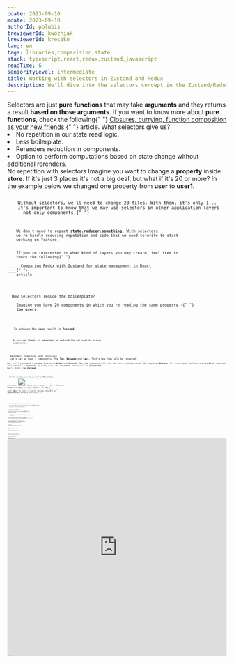```yaml
---
cdate: 2023-09-10
mdate: 2023-09-10
authorId: polubis
treviewerId: kwozniak
lreviewerId: kreszko
lang: en
tags: libraries,comparision,state
stack: typescript,react,redux,zustand,javascript
readTime: 6
seniorityLevel: intermediate
title: Working with selectors in Zustand and Redux
description: We'll dive into the selectors concept in the Zustand/Redux libraries and explore the different use cases for dynamic and static selectors.
---
```


<Prelude label="Why do we need selectors?">
  <M>
    Selectors are just <B>pure functions</B> that may take <B>arguments</B> and
    they returns a result <B>based on those arguments</B>.
  </M>
  <Hint hasBg>
    If you want to know more about <B>pure functions</B>, check the following{" "}
    <A
      outside
      href="/articles/quick-wins/closures-currying-function-composition-as-your-new-friends/"
    >
      Closures, currying, function composition as your new friends
    </A>{" "}
    article.
  </Hint>
  <M>What selectors give us?</M>
  <L ordered>
    <Li>No repetition in our state read logic.</Li>
    <Li>Less boilerplate.</Li>
    <Li>Rerenders reduction in components.</Li>
    <Li>
      Option to perform computations based on state change without additional
      rerenders.
    </Li>
  </L>
</Prelude>

<Section>
  <XL>No repetition with selectors</XL>
  <M>
    Imagine you want to change a <B>property</B> inside <B>store</B>. If it's
    just 3 places it's not a big deal, but what if it's 20 or more? In the
    example below we changed one property from <B>user</B> to <B>user1</B>.
  </M>
  <Code
    mode="dynamic"
    description="In Redux"
    linesCount={5}
    lang="ts"
    changed={[[5, 5]]}
    src="https://raw.githubusercontent.com/polubis/Working-with-selectors-in-Zustand-and-Redux/main/snippets/1.ts"
  />
  <Code
    mode="dynamic"
    description="In Zustand"
    linesCount={5}
    lang="ts"
    changed={[[4, 4]]}
    src="https://raw.githubusercontent.com/polubis/Working-with-selectors-in-Zustand-and-Redux/main/snippets/2.ts"
  />
  <M>
    Without selectors, we'll need to change 20 files. With them, it's only 1...
    It's important to know that we may use selectors in other application layers
    - not only components.{" "}
  </M>
  <Code
    rolled
    mode="dynamic"
    description="In Zustand"
    linesCount={56}
    lang="tsx"
    description="Easier maintenance with selectors in different layers"
    src="https://raw.githubusercontent.com/polubis/Working-with-selectors-in-Zustand-and-Redux/main/snippets/3.ts"
  />
  <M>
    We don't need to repeat <B>state.reducer.something</B>. With selectors,
    we're hardly reducing repetition and code that we need to write to start
    working on feature.
  </M>
  <Hint hasBg>
    If you're interested in what kind of layers you may create, feel free to
    check the following{" "}
    <A
      href="/articles/libraries/comparing-redux-with-zustand-for-state-management-in-react/"
      outside
    >
      Comparing Redux with Zustand for state management in React
    </A>{" "}
    article.
  </Hint>
</Section>

<Section>
  <XL>How selectors reduce the boilerplate?</XL>
  <M>
    Imagine you have 20 components in which you're reading the same property -{" "}
    <B>the users</B>.
  </M>
  <Code
    mode="dynamic"
    linesCount={11}
    lang="tsx"
    description="Without selector in Redux"
    src="https://raw.githubusercontent.com/polubis/Working-with-selectors-in-Zustand-and-Redux/main/snippets/4.ts"
  />
  <Code
    mode="dynamic"
    src="https://raw.githubusercontent.com/polubis/Working-with-selectors-in-Zustand-and-Redux/main/snippets/5.ts"
    description="With selector in Redux"
    linesCount={19}
    lang="tsx"
    added={[
      [3, 3],
      [5, 5],
    ]}
    changed={[
      [13, 13],
      [17, 17],
    ]}
  />
  <M>
    To achieve the same result in <B>Zustand</B>:
  </M>
  <Code
    description="Selectors in Zustand"
    src="https://raw.githubusercontent.com/polubis/Working-with-selectors-in-Zustand-and-Redux/main/snippets/6.ts"
    mode="dynamic"
    linesCount={11}
    lang="tsx"
  />
  <M>
    As you saw thanks to <B>selectors</B> we reduced the boilerplate across
    components.
  </M>
</Section>

<Section>
  <XL>Rerenders reduction with selectors</XL>
  <M>Let's say we have 3 components. The <B>Top</B>, <B>Between</B> and <B>Last</B>. That's how they will be rendered: </M>
  <Code mode="dynamic" lang="tsx"   linesCount={5}      src="https://raw.githubusercontent.com/polubis/Working-with-selectors-in-Zustand-and-Redux/main/snippets/7.tsx"/>
<M>Now, we'll implement a <B>counter</B> feature in <B>Redux</B> and <B>Zustand</B>. The <B>Last</B> component will read the value from the store, the component <B>Between</B> will just render children and the <B>First</B> component will schedule a <B>interval</B>. In every tick, the <B>increment</B> action will be <B>dispatched</B>.</M>
<M>Let's start from <B>Zustand</B>: </M>
<Code description="The component structure for Zustand example" src="https://raw.githubusercontent.com/polubis/Working-with-selectors-in-Zustand-and-Redux/main/snippets/8.tsx" mode="dynamic" lang="tsx" linesCount={28} rolled />

<Code
  description="The Zustand store/actions/selectors"
  mode="dynamic"
  src="https://raw.githubusercontent.com/polubis/Working-with-selectors-in-Zustand-and-Redux/main/snippets/9.ts"
  linesCount={24}
  rolled
  lang="ts"
/>
<M>
  When we rerender this code in the main <B>App</B> component, we'll have the
  following <B>console.logs</B>. Watch the GIF to understand.
</M>
<Image
  rolled
  src="https://raw.githubusercontent.com/polubis/Working-with-selectors-in-Zustand-and-Redux/main/snippets/selectors.gif"
  description="The rerenders are performant"
/>
<M>
  Take a look at numbers or logs 👆. <B>First</B> and <B>Between</B> are logged
  only once, meanwhile the <B>Last</B> is rendering all the time! That's what we
  want.
</M>
<M>
  Okay, but what about <B>Redux</B>? The result is exactly the same. Some APIs
  and implementations differ a little bit.{" "}
</M>
<Code
  description="The components implementation in Redux"
  mode="dynamic"
  lang="tsx"
  linesCount={37}
  rolled
  src="https://raw.githubusercontent.com/polubis/Working-with-selectors-in-Zustand-and-Redux/main/snippets/10.tsx"
/>
<Code
  description="Typical slice code in Redux"
  mode="dynamic"
  lang="ts"
  linesCount={23}
  rolled
  src="https://raw.githubusercontent.com/polubis/Working-with-selectors-in-Zustand-and-Redux/main/snippets/11.tsx"
/>

<Code
  description="Selectors in Redux"
  mode="dynamic"
  linesCount={5}
  src="https://raw.githubusercontent.com/polubis/Working-with-selectors-in-Zustand-and-Redux/main/snippets/12.ts"
  lang="ts"
/>

<Code
      src="https://raw.githubusercontent.com/polubis/Working-with-selectors-in-Zustand-and-Redux/main/snippets/13.ts" 
 description="Redux store setup boilerplate" mode="dynamic" linesCount={11} lang="ts"
/>
</Section>

<Section>
  <XL>Performing computations based on state change</XL>
  <M>
    Let's say we want to perform a computation in every <B>counter</B> property
    change. It will be a simple <B>Fibonacci</B> number. Firstly, we need a
    function to calculate this number.{" "}
  </M>
  <Code
    src="https://raw.githubusercontent.com/polubis/Working-with-selectors-in-Zustand-and-Redux/main/snippets/14.ts"
    mode="dynamic"
    lang="ts"
    linesCount={13}
  />
  <M>
    Now, we need a new <B>selector</B>.
  </M>
  <Code
    src="https://raw.githubusercontent.com/polubis/Working-with-selectors-in-Zustand-and-Redux/main/snippets/15.ts"
    mode="dynamic"
    lang="ts"
    linesCount={6}
  />
  <M>
    This code will work, but there is a problem. The <B>Fibonacci</B> function
    will be executed all the time when the <B>counter store</B> property
    changes. We need to apply here a <B>memoization</B> technique - aka{" "}
    <B>flyweight</B> pattern. We can achieve it in <B>Redux/Zustand</B> with the
    same library - <B>reselect</B>.
  </M>
  <Hint hasBg>
    <M>
      <B>Memoization</B> is an optimization technique that is used to improve
      the efficiency of algorithms which requires repetitive computations. It's
      just <B>caching</B>.{" "}
    </M>
  </Hint>
  <Hint hasBg>
    We can use the built-in <B>React useMemo</B> hook to achieve similar results
    or implement <B>flyweight</B> pattern with a simple <B>JavaScript</B>{" "}
    object. I prefer to use the library to avoid maintenance for such code in my
    codebase and move memoization outside of <B>React</B> ecosystem.
  </Hint>
  <Code
    description="Memoized selector in Redux"
    mode="dynamic"
    linesCount={13}
    src="https://raw.githubusercontent.com/polubis/Working-with-selectors-in-Zustand-and-Redux/main/snippets/16.ts"
    lang="ts"
  />
  <Code
    src="https://raw.githubusercontent.com/polubis/Working-with-selectors-in-Zustand-and-Redux/main/snippets/17.ts"
    linesCount={12}
    description="Memoized selector in Zustand"
    mode="dynamic"
    lang="ts"
  />
  <M>
    With these changes <B>Fibonacci</B> function will be executed only, when
    we pass arguments that are different. It's cool - the previous computation
    will be stored and returned from the <B>cache</B>. It's fancy especially
    when we'll open the same component again - the next ticks will run much
    faster because <B>computations are returned from the cache</B>.
  </M>
</Section>

<Section>
  <XL>Dynamic selectors</XL>
  <M>
    The <B>dynamic selector</B> is the one that makes our component{" "}
    <B>rerender</B>. Let's start with examples:
  </M>
  <Code
    mode="dynamic"
    src="https://raw.githubusercontent.com/polubis/Working-with-selectors-in-Zustand-and-Redux/main/snippets/18.tsx"
    linesCount={19}
    rolled
    description="Dynamic selector in Redux"
    lang="tsx"
  />
  <Code
    mode="dynamic"
    lang="tsx"
    src="https://raw.githubusercontent.com/polubis/Working-with-selectors-in-Zustand-and-Redux/main/snippets/19.tsx"
    linesCount={27}
    rolled
    description="Dynamic selector in Zustand"
  />
  <M>
    So, adding <B>dynamic selector</B> to this code will perform additional{" "}
    <B>rerenders</B> if the property in a state that we're selecting will
    change.
  </M>
  <M>
    These selectors are the most used in <B>React</B> applications, but is there
    an alternative that will not cause a rerender? Yes!
  </M>
</Section>

<Section>
  <XL>Static selectors</XL>
  <M>
    Imagine a situation in which you're not using data from <B>store</B> in your{" "}
    <B>JSX</B> component code, but this data is required to perform some
    operations after the user clicks a button - redirection to different urls.
  </M>
  <Code
    src="https://raw.githubusercontent.com/polubis/Working-with-selectors-in-Zustand-and-Redux/main/snippets/20.tsx"
    mode="dynamic"
    lang="tsx"
    linesCount={18}
  />
  <M>
    So, how we can achieve it without making a rerender? Let's create{" "}
    <B>static selectors</B> for <B>Redux</B> and <B>Zustand</B>. Firstly, the{" "}
    <B>Redux</B>.{" "}
  </M>
  <Code
    description="Static selector in Redux"
    mode="dynamic"
    src="https://raw.githubusercontent.com/polubis/Working-with-selectors-in-Zustand-and-Redux/main/snippets/21.tsx"
    linesCount={23}
    rolled
    lang="tsx"
  />
  <M>
    Now, it's time for <B>Zustand</B>.
  </M>
  <Code
    mode="dynamic"
    lang="tsx"
    src="https://raw.githubusercontent.com/polubis/Working-with-selectors-in-Zustand-and-Redux/main/snippets/22.tsx"
    linesCount={20}
    rolled
    description="Static selector in Zustand"
  />
  <M>
    As you saw we avoided not needed rerenders and thanks to <B>static</B>{" "}
    selectors we just picked small slice of our state.
  </M>
</Section>

<Section>
  <XL>Little tweaks for better readability and naming - conventions</XL>
  <M>
    When I'm writing my applications I'm trying to prepare some conventions and
    then follow them in projects. It keeps my codebase consistent and allows me
    to back to IDE after a long break and still write code in a similar pattern.
    I'm putting these rules inside the repository and saving it in the <B>md</B>{" "}
    file. To be honest it can be any place - u2y.
  </M>
  <M>
    <B>Why I'm saying that?</B>
  </M>
  <M>
    Look at the following example with typical naming conventions that are used
    in <B>Redux</B> or <B>Zustand</B>.
  </M>
  <Code
    mode="dynamic"
    lang="ts"
    linesCount={3}
    src="https://raw.githubusercontent.com/polubis/Working-with-selectors-in-Zustand-and-Redux/main/snippets/23.tsx"
  />
  <M>
    Selectors code quickly will start to be repetitive and will contain the same
    prefixes... Usually, we're using selectors <B>per feature</B> so I'm
    wrapping them with one object and then reusing them in many places. From my
    perspective, it looks much better and it's easier to read but this is just
    an opinion.{" "}
  </M>
  <M>So that's my proposal: </M>
  <Code
    src="https://raw.githubusercontent.com/polubis/Working-with-selectors-in-Zustand-and-Redux/main/snippets/24.tsx"
    mode="dynamic"
    lang="tsx"
    linesCount={5}
  />
  <M>
    In addition, you may use the same approach for your <B>Redux/Zustand</B>{" "}
    actions. It's cool how it makes code modular and reduces repetitive prefixes
    before selectors and actions.{" "}
  </M>
  <Code
    src="https://raw.githubusercontent.com/polubis/Working-with-selectors-in-Zustand-and-Redux/main/snippets/25.tsx"
    mode="dynamic"
    lang="ts"
    linesCount={5}
  />
</Section>

<Demo label="Full example to play with" height="500px">
  <iframe
    src="https://codesandbox.io/embed/working-with-selectors-in-zustand-and-redux-x4rxvt?fontsize=14&hidenavigation=1&theme=dark"
    style="width:100%; height:500px; border:0; border-radius: 4px; overflow:hidden;"
    title="Working with selectors in Zustand and Redux"
    allow="accelerometer; ambient-light-sensor; camera; encrypted-media; geolocation; gyroscope; hid; microphone; midi; payment; usb; vr; xr-spatial-tracking"
    sandbox="allow-forms allow-modals allow-popups allow-presentation allow-same-origin allow-scripts"
  ></iframe>
</Demo>

<Section>
  <XL>Repository to check</XL>
  <M>
    If you want to play with this code go to the following{" "}
    <A
      href="https://github.com/polubis/Working-with-selectors-in-Zustand-and-Redux"
      outside
    >
      repository
    </A>
    .
  </M>
</Section>

<Summary label="Conclusions and thoughts">
  <M>
    We explored the <B>selectors</B> concept in <B>Redux/Zustand</B> and now you
    know how to create <B>dynamic</B> and <B>static</B> selectors.
  </M>
  <M>
    You learned that <B>selectors</B> are an excellent mechanism to reduce
    rendering impact in applications. They provide better readability, reduce
    the extraction of data logic from complex models, and allow us to refactor
    our state read logic faster.
  </M>
  <M>
    I'm <B>encapsulating</B> selectors in <B>objects</B> for better{" "}
    <B>readability</B> and to reduce weird names. Of course, you may have
    different opinion, but I like to structure my code in a consistent way (in
    presented approach we did that). You may have your own approach - just be
    consistent and that's all.{" "}
  </M>
</Summary>
